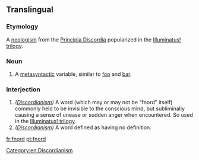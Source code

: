 ==Translingual==
{{wikipedia}}
===Etymology===
A [[w:Neologism|neologism]] from the [[w:Principia Discordia|Principia Discordia]] popularized in the [[w:Illuminatus trilogy|Illuminatus! trilogy]].

===Noun===
{{en-noun}}

# A [[metasyntactic]] variable, similar to [[foo]] and [[bar]].

===Interjection===
{{en-interj}}

# ''([[w:Discordianism|Discordianism]])'' A word (which may or may not be "fnord" itself) commonly held to be invisible to the conscious mind, but subliminally causing a sense of unease or sudden anger when encountered. So used in the [[w:Illuminatus trilogy|Illuminatus! trilogy]].
# ''([[w:Discordianism|Discordianism]])'' A word defined as having no definition.

[[Category:en:Discordianism]]

[[fr:fnord]]
[[pt:fnord]]